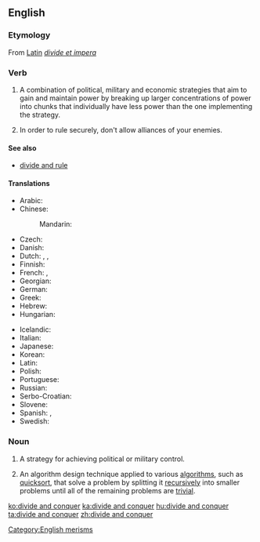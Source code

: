 ==English==
{{wikipedia}}

===Etymology===
From [[w:Latin|Latin]] ''[[divide et impera]]''

===Verb===
{{en-verb|head=[[divide]] [[and]] [[conquer]]|divides and conquers|dividing and conquering|divided and conquered}}

# A combination of political, military and economic strategies that aim to gain and maintain power by breaking up larger concentrations of power into chunks that individually have less power than the one implementing the strategy.
# {{context|as imperative|proverb|lang=en}} In order to rule securely, don't allow alliances of your enemies.

====See also====
* [[divide and rule]]

====Translations====
{{trans-top|Divide and conquer}}
* Arabic: {{t|ar|فَرِّق تَسُد}}
* Chinese:
*: Mandarin: {{t+|cmn|分而治之|tr=fēn'érzhìzhī|sc=Hani}}
* Czech: {{t|cs|rozděl a panuj}}
* Danish: {{t|da|del og hersk}}
* Dutch: {{t|nl|divide et impera}}, {{t|nl|deel en heers}}, {{t|nl|verdeel en heers}}
* Finnish: {{t|fi|hajota ja hallitse}}
* French: {{t|fr|diviser pour mieux regner}}, {{t|fr|diviser pour régner}}
* Georgian: {{t+|ka|დაყავი და იბატონე}}
* German: {{t|de|teile und herrsche}}
* Greek: {{t+|el|διαίρει και βασίλευε}}
* Hebrew: {{t+|he|הפרד ומשול|tr=hafréd umshól}}
* Hungarian: {{t+|hu|oszd meg és uralkodj}}
{{trans-mid}}
* Icelandic: {{t|is|deila og drottna}}
* Italian: {{t|it|dividi e domina}}
* Japanese: {{t|ja|分割統治|tr=ぶんかつとうち, bunkatsu-tōchi}}
* Korean: {{t|ko|분열시킨 뒤에 정복한다|sc=Hang}}
* Latin: {{t|la|divide et impera}}
* Polish: {{t|pl|dziel i rządź}}
* Portuguese: {{t|pt|dividir e conquistar}}
* Russian: {{t|ru|разделя́й и вла́ствуй}}
* Serbo-Croatian: {{t|sh|завади па владај|tr=zavadi pa vladaj|sc=Cyrl}}
* Slovene: {{t|sl|deli in vladaj}}
* Spanish: {{t|es|divide y conquista}}, {{t|es|divide y vencerás}}
* Swedish: {{t|sv|söndra och härska}}
{{trans-bottom}}

===Noun===
{{en-noun|head=[[divide]] [[and]] [[conquer]]|-}}

# A strategy for achieving political or military control.
# {{context|computing|lang=en}} An algorithm design technique applied to various [[algorithm]]s, such as [[quicksort]], that solve a problem by splitting it [[recursively]] into smaller problems until all of the remaining problems are [[trivial]].

[[Category:English merisms]]

[[ko:divide and conquer]]
[[ka:divide and conquer]]
[[hu:divide and conquer]]
[[ta:divide and conquer]]
[[zh:divide and conquer]]